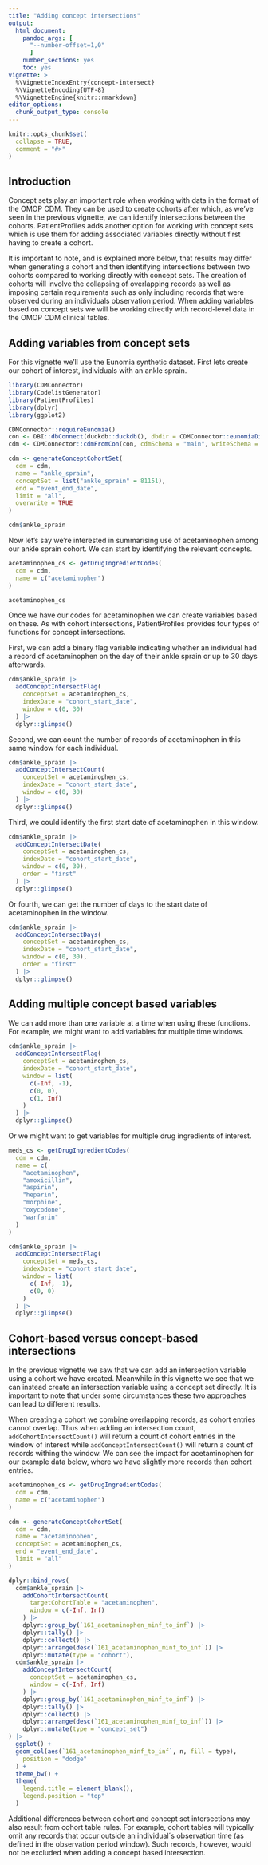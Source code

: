 ```yaml
---
title: "Adding concept intersections"
output: 
  html_document:
    pandoc_args: [
      "--number-offset=1,0"
      ]
    number_sections: yes
    toc: yes
vignette: >
  %\VignetteIndexEntry{concept-intersect}
  %\VignetteEncoding{UTF-8}
  %\VignetteEngine{knitr::rmarkdown}
editor_options: 
  chunk_output_type: console
---
```


```r
knitr::opts_chunk$set(
  collapse = TRUE,
  comment = "#>"
)
```

## Introduction

Concept sets play an important role when working with data in the format of the OMOP CDM. They can be used to create cohorts after which, as we've seen in the previous vignette, we can identify intersections between the cohorts. PatientProfiles adds another option for working with concept sets which is use them for adding associated variables directly without first having to create a cohort.

It is important to note, and is explained more below, that results may differ when generating a cohort and then identifying intersections between two cohorts compared to working directly with concept sets. The creation of cohorts will involve the collapsing of overlapping records as well as imposing certain requirements such as only including records that were observed during an individuals observation period. When adding variables based on concept sets we will be working directly with record-level data in the OMOP CDM clinical tables.

## Adding variables from concept sets

For this vignette we'll use the Eunomia synthetic dataset. First lets create our cohort of interest, individuals with an ankle sprain.

```r
library(CDMConnector)
library(CodelistGenerator)
library(PatientProfiles)
library(dplyr)
library(ggplot2)

CDMConnector::requireEunomia()
con <- DBI::dbConnect(duckdb::duckdb(), dbdir = CDMConnector::eunomiaDir())
cdm <- CDMConnector::cdmFromCon(con, cdmSchema = "main", writeSchema = "main")

cdm <- generateConceptCohortSet(
  cdm = cdm,
  name = "ankle_sprain",
  conceptSet = list("ankle_sprain" = 81151),
  end = "event_end_date",
  limit = "all",
  overwrite = TRUE
)

cdm$ankle_sprain
```

Now let's say we're interested in summarising use of acetaminophen among our ankle sprain cohort. We can start by identifying the relevant concepts.

```r
acetaminophen_cs <- getDrugIngredientCodes(
  cdm = cdm,
  name = c("acetaminophen")
)

acetaminophen_cs
```

Once we have our codes for acetaminophen we can create variables based on these. As with cohort intersections, PatientProfiles provides four types of functions for concept intersections.

First, we can add a binary flag variable indicating whether an individual had a record of acetaminophen on the day of their ankle sprain or up to 30 days afterwards.

```r
cdm$ankle_sprain |>
  addConceptIntersectFlag(
    conceptSet = acetaminophen_cs,
    indexDate = "cohort_start_date",
    window = c(0, 30)
  ) |>
  dplyr::glimpse()
```

Second, we can count the number of records of acetaminophen in this same window for each individual.

```r
cdm$ankle_sprain |>
  addConceptIntersectCount(
    conceptSet = acetaminophen_cs,
    indexDate = "cohort_start_date",
    window = c(0, 30)
  ) |>
  dplyr::glimpse()
```

Third, we could identify the first start date of acetaminophen in this window.

```r
cdm$ankle_sprain |>
  addConceptIntersectDate(
    conceptSet = acetaminophen_cs,
    indexDate = "cohort_start_date",
    window = c(0, 30),
    order = "first"
  ) |>
  dplyr::glimpse()
```

Or fourth, we can get the number of days to the start date of acetaminophen in the window.

```r
cdm$ankle_sprain |>
  addConceptIntersectDays(
    conceptSet = acetaminophen_cs,
    indexDate = "cohort_start_date",
    window = c(0, 30),
    order = "first"
  ) |>
  dplyr::glimpse()
```

## Adding multiple concept based variables

We can add more than one variable at a time when using these functions. For example, we might want to add variables for multiple time windows.

```r
cdm$ankle_sprain |>
  addConceptIntersectFlag(
    conceptSet = acetaminophen_cs,
    indexDate = "cohort_start_date",
    window = list(
      c(-Inf, -1),
      c(0, 0),
      c(1, Inf)
    )
  ) |>
  dplyr::glimpse()
```

Or we might want to get variables for multiple drug ingredients of interest.

```r
meds_cs <- getDrugIngredientCodes(
  cdm = cdm,
  name = c(
    "acetaminophen",
    "amoxicillin",
    "aspirin",
    "heparin",
    "morphine",
    "oxycodone",
    "warfarin"
  )
)

cdm$ankle_sprain |>
  addConceptIntersectFlag(
    conceptSet = meds_cs,
    indexDate = "cohort_start_date",
    window = list(
      c(-Inf, -1),
      c(0, 0)
    )
  ) |>
  dplyr::glimpse()
```

## Cohort-based versus concept-based intersections

In the previous vignette we saw that we can add an intersection variable using a cohort we have created. Meanwhile in this vignette we see that we can instead create an intersection variable using a concept set directly. It is important to note that under some circumstances these two approaches can lead to different results.

When creating a cohort we combine overlapping records, as cohort entries cannot overlap. Thus when adding an intersection count, `addCohortIntersectCount()` will return a count of cohort entries in the window of interest while `addConceptIntersectCount()` will return a count of records withing the window. We can see the impact for acetaminophen for our example data below, where we have slightly more records than cohort entries.

```r
acetaminophen_cs <- getDrugIngredientCodes(
  cdm = cdm,
  name = c("acetaminophen")
)

cdm <- generateConceptCohortSet(
  cdm = cdm,
  name = "acetaminophen",
  conceptSet = acetaminophen_cs,
  end = "event_end_date",
  limit = "all"
)

dplyr::bind_rows(
  cdm$ankle_sprain |>
    addCohortIntersectCount(
      targetCohortTable = "acetaminophen",
      window = c(-Inf, Inf)
    ) |>
    dplyr::group_by(`161_acetaminophen_minf_to_inf`) |>
    dplyr::tally() |>
    dplyr::collect() |>
    dplyr::arrange(desc(`161_acetaminophen_minf_to_inf`)) |>
    dplyr::mutate(type = "cohort"),
  cdm$ankle_sprain |>
    addConceptIntersectCount(
      conceptSet = acetaminophen_cs,
      window = c(-Inf, Inf)
    ) |>
    dplyr::group_by(`161_acetaminophen_minf_to_inf`) |>
    dplyr::tally() |>
    dplyr::collect() |>
    dplyr::arrange(desc(`161_acetaminophen_minf_to_inf`)) |>
    dplyr::mutate(type = "concept_set")
) |>
  ggplot() +
  geom_col(aes(`161_acetaminophen_minf_to_inf`, n, fill = type),
    position = "dodge"
  ) +
  theme_bw() +
  theme(
    legend.title = element_blank(),
    legend.position = "top"
  )
```

Additional differences between cohort and concept set intersections may also result from cohort table rules. For example, cohort tables will typically omit any records that occur outside an individual´s observation time (as defined in the observation period window). Such records, however, would not be excluded when adding a concept based intersection.
